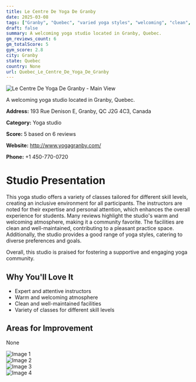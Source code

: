 ```yaml
---
title: Le Centre De Yoga De Granby
date: 2025-03-08
tags: ["Granby", "Quebec", "varied yoga styles", "welcoming", "clean", "Granby"]  
draft: false
summary: A welcoming yoga studio located in Granby, Quebec.
gm_reviews_count: 6
gm_totalScore: 5
gym_score: 2.8
city: Granby
state: Quebec
country: None
url: Quebec_Le_Centre_De_Yoga_De_Granby
---
```


<div className="aspect-[16/9] relative my-8">
  <img 
    src="https://lh5.googleusercontent.com/p/AF1QipOyM2fllvISx3QItM2i4rUo2QIbSvaqfIvuXD_I=w1920-h1080-k-no"
    alt="Le Centre De Yoga De Granby - Main View"
    className="object-cover absolute inset-0 w-full h-full rounded-lg"
  />
</div>

A welcoming yoga studio located in Granby, Quebec.

**Address:** 193 Rue Denison E, Granby, QC J2G 4C3, Canada

**Category:** Yoga studio

**Score:** 5 based on 6 reviews

**Website:** http://www.yogagranby.com/

**Phone:** +1 450-770-0720

# Studio Presentation

This yoga studio offers a variety of classes tailored for different skill levels, creating an inclusive environment for all participants. The instructors are noted for their expertise and personal attention, which enhances the overall experience for students. Many reviews highlight the studio's warm and welcoming atmosphere, making it a community favorite. The facilities are clean and well-maintained, contributing to a pleasant practice space. Additionally, the studio provides a good range of yoga styles, catering to diverse preferences and goals.

Overall, this studio is praised for fostering a supportive and engaging yoga community.

## Why You'll Love It

- Expert and attentive instructors
- Warm and welcoming atmosphere
- Clean and well-maintained facilities
- Variety of classes for different skill levels

## Areas for Improvement

None

<div className="grid grid-cols-1 xl:grid-cols-2 gap-4 my-8">
<div className="aspect-[4/3] relative"><img src="https://lh5.googleusercontent.com/p/AF1QipMXAAwxlGjk_o86Iovi8uwCDLwvgNik6thDXeB0=w1920-h1080-k-no" alt="Image 1" className="object-cover absolute inset-0 w-full h-full rounded-lg" /></div>
<div className="aspect-[4/3] relative"><img src="https://lh5.googleusercontent.com/p/AF1QipPRpiXimHVZEok_ttp1c_XQo2lQw2T6UJ1HgEcW=w1920-h1080-k-no" alt="Image 2" className="object-cover absolute inset-0 w-full h-full rounded-lg" /></div>
<div className="aspect-[4/3] relative"><img src="https://lh5.googleusercontent.com/p/AF1QipMOk3fZXRJxUQXpAvM99Q-5vMy7gjivlp9_3Knc=w1920-h1080-k-no" alt="Image 3" className="object-cover absolute inset-0 w-full h-full rounded-lg" /></div>
<div className="aspect-[4/3] relative"><img src="https://streetviewpixels-pa.googleapis.com/v1/thumbnail?panoid=CoaMegejbxUKsbv4su-tbA&cb_client=maps_sv.tactile.gps&w=203&h=100&yaw=44.99425&pitch=0&thumbfov=100" alt="Image 4" className="object-cover absolute inset-0 w-full h-full rounded-lg" /></div>
</div>